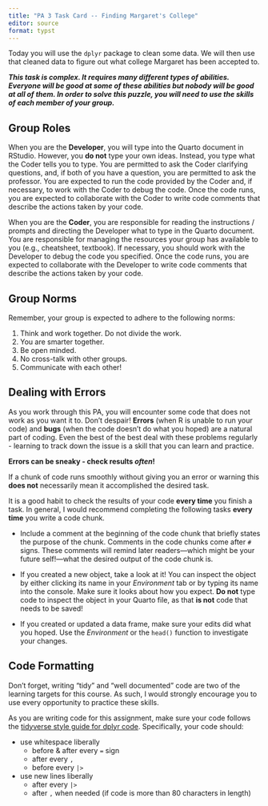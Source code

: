 ```yaml
---
title: "PA 3 Task Card -- Finding Margaret's College"
editor: source
format: typst
---
```


Today you will use the `dplyr` package to clean some data. We will then use that
cleaned data to figure out what college Margaret has been accepted to.

***This task is complex. It requires many different types of abilities. Everyone
will be good at some of these abilities but nobody will be good at all of them.
In order to solve this puzzle, you will need to use the skills of each member of
your group.***

## Group Roles

When you are the **Developer**, you will type into the Quarto document in
RStudio. However, you **do not** type your own ideas. Instead, you type what 
the Coder tells you to type. You are permitted to ask the Coder clarifying
questions, and, if both of you have a question, you are permitted to ask the
professor. You are expected to run the code provided by the Coder and, if 
necessary, to work with the Coder to debug the code. Once the code runs, you
are expected to collaborate with the Coder to write code comments that describe
the actions taken by your code.

When you are the **Coder**, you are responsible for reading the 
instructions / prompts and directing the Developer what to type in the Quarto
document. You are responsible for managing the resources your group has
available to you (e.g., cheatsheet, textbook). If necessary, you should work
with the Developer to debug the code you specified. Once the code runs, you
are expected to collaborate with the Developer to write code comments that
describe the actions taken by your code.

## Group Norms

Remember, your group is expected to adhere to the following norms:

1.  Think and work together. Do not divide the work.
2.  You are smarter together.
3.  Be open minded. 
4.  No cross-talk with other groups.
5.  Communicate with each other! 

\newpage

## Dealing with Errors

As you work through this PA, you will encounter some code that does not work as
you want it to. Don't despair! **Errors** (when R is unable to run your code)
and **bugs** (when the code doesn't do what you hoped) are a natural part of
coding. Even the best of the best deal with these problems regularly - learning
to track down the issue is a skill that you can learn and practice.

**Errors can be sneaky - check results *often*!**

If a chunk of code runs smoothly without giving you an error or warning this
**does not** necessarily mean it accomplished the desired task.

It is a good habit to check the results of your code **every time** you finish a
task. In general, I would recommend completing the following tasks
**every time** you write a code chunk.

-   Include a comment at the beginning of the code chunk that briefly states the
purpose of the chunk. Comments in the code chunks come after `#` signs. These
comments will remind later readers---which might be your future self!---what the
desired output of the code chunk is.

-   If you created a new object, take a look at it! You can inspect the object
by either clicking its name in your *Environment* tab or by typing its name into
the console. Make sure it looks about how you expect. **Do not** type code to
inspect the object in your Quarto file, as that **is not** code that needs to be
saved!

-   If you created or updated a data frame, make sure your edits did what you
hoped. Use the *Environment* or the `head()` function to investigate your
changes.


## Code Formatting

Don't forget, writing "tidy" and "well documented" code are two of the learning
targets for this course. As such, I would strongly encourage you to use every
opportunity to practice these skills.

As you are writing code for this assignment, make sure your code follows the
[tidyverse style guide for dplyr code](https://style.tidyverse.org/pipes.html).
Specifically, your code should:

-   use whitespace liberally
    -   before & after every `=` sign
    -   after every `,`
    -   before every `|>`
-   use new lines liberally
    -   after every `|>`
    -   after `,` when needed (if code is more than 80 characters in length)
